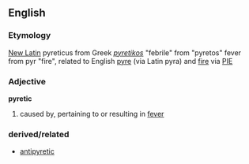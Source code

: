 == English ==
=== Etymology ===
[[New Latin]] pyreticus from Greek ''[[pyretikos]]'' "febrile" from "pyretos" fever from pyr "fire", related to English [[pyre]] (via Latin pyra) and [[fire]] via [[PIE]]

=== Adjective ===
'''pyretic'''
# caused by, pertaining to or resulting in [[fever]]

===derived/related===
*[[antipyretic]]